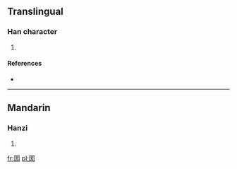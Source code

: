 ==Translingual==

===Han character===
{{Han char|rn=31|rad=囗|as=09|sn=12|four=|canj=田田中尸 (WWLS)}}

# {{defn|Han|sort=囗09}}

====References====
* {{Han ref|kx=0220.051|hdz=10722.130|uh=5710|ud=22288}}

----

==Mandarin==

===Hanzi===
{{cmn-hanzi|pin=[[kū]] ([[ku1]])|wg=k'u<sup>1</sup>}}

# {{defn|lang=cmn|sort=囗09}}

[[fr:圐]]
[[pl:圐]]